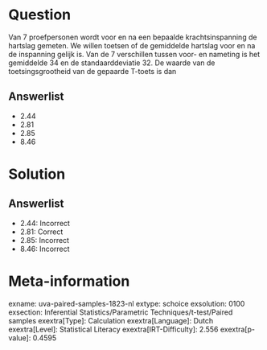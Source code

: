 Question
========

Van 7 proefpersonen wordt voor en na een bepaalde krachtsinspanning de
hartslag gemeten. We willen toetsen of de gemiddelde hartslag voor en na
de inspanning gelijk is. Van de 7 verschillen tussen voor- en nameting
is het gemiddelde 34 en de standaarddeviatie 32. De waarde van de
toetsingsgrootheid van de gepaarde T-toets is dan

Answerlist
----------

* 2.44
* 2.81
* 2.85
* 8.46

Solution
========

Answerlist
----------

* 2.44: Incorrect
* 2.81: Correct
* 2.85: Incorrect
* 8.46: Incorrect

Meta-information
================
exname: uva-paired-samples-1823-nl
extype: schoice
exsolution: 0100
exsection: Inferential Statistics/Parametric Techniques/t-test/Paired samples
exextra[Type]: Calculation
exextra[Language]: Dutch
exextra[Level]: Statistical Literacy
exextra[IRT-Difficulty]: 2.556
exextra[p-value]: 0.4595
